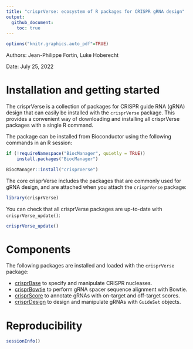 ```yaml
---
title: "crisprVerse: ecosystem of R packages for CRISPR gRNA design"
output: 
  github_document:
    toc: true
---
```


```r
options("knitr.graphics.auto_pdf"=TRUE)
```

Authors: Jean-Philippe Fortin, Luke Hoberecht

Date: July 25, 2022



# Installation and getting started

The crisprVerse is a collection of packages for CRISPR guide RNA (gRNA) design
that can easily be installed with the `crisprVerse` package. This provides 
a convenient way of downloading and installing all crisprVerse packages 
with a single R command. 

The package can be installed from Bioconductor using the following
commands in an R session:

```r
if (!requireNamespace("BiocManager", quietly = TRUE))
    install.packages("BiocManager")

BiocManager::install("crisprVerse")
```

The core crisprVerse includes the packages that are commonly used for 
gRNA design, and are attached when you attach the `crisprVerse` package:

```r
library(crisprVerse)
```


You can check that all crisprVerse packages are up-to-date with 
`crisprVerse_update()`:

```r
crisprVerse_update()
```

# Components

The following packages are installed and loaded with the `crisprVerse` package: 


* [crisprBase](https://github.com/crisprVerse/crisprBase) to specify and manipulate CRISPR nucleases.
* [crisprBowtie](https://github.com/crisprVerse/crisprBowtie) to perform gRNA spacer sequence
alignment with Bowtie.
* [crisprScore](https://github.com/crisprVerse/crisprScore) to annotate gRNAs with on-target
and off-target scores.
* [crisprDesign](https://github.com/crisprVerse/crisprDesign) to design and manipulate gRNAs
with `GuideSet` objects. 

# Reproducibility

```r
sessionInfo()
```



